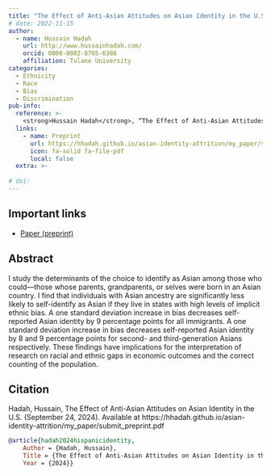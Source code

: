 ```yaml
---
title: "The Effect of Anti-Asian Attitudes on Asian Identity in the U.S."
# date: 2022-11-15
author:
  - name: Hussain Hadah
    url: http://www.hussainhadah.com/
    orcid: 0000-0002-8705-6386
    affiliation: Tulane University
categories: 
  - Ethnicity
  - Race
  - Bias
  - Discrimination
pub-info:
  reference: >-
    <strong>Hussain Hadah</strong>, “The Effect of Anti-Asian Attitudes on Asian Identity in the U.S." <em>Working Paper</em>
  links:
    - name: Preprint
      url: https://hhadah.github.io/asian-identity-attrition/my_paper/submit_preprint.pdf
      icon: fa-solid fa-file-pdf
      local: false
  extra: >-
    
# doi: 
---
```


## Important links

- [Paper (preprint)](https://hhadah.github.io/asian-identity-attrition/my_paper/submit_preprint.pdf)

## Abstract

I study the determinants of the choice to identify as Asian among those who could—those whose parents, grandparents, or selves were born in an Asian country. I find that individuals with Asian ancestry are significantly less likely to self-identify as Asian if they live in states with high levels of implicit ethnic bias. A one standard deviation increase in bias decreases self-reported Asian identity by 9 percentage points for all immigrants. A one standard deviation increase in bias decreases self-reported Asian identity by 8 and 9 percentage points for second- and third-generation Asians respectively. These findings have implications for the interpretation of research on racial and ethnic gaps in economic outcomes and the correct counting of the population.

## Citation

Hadah, Hussain, The Effect of Anti-Asian Attitudes on Asian Identity in the U.S. (September 24, 2024). Available at https://hhadah.github.io/asian-identity-attrition/my_paper/submit_preprint.pdf

```bibtex
@article{hadah2024hispanicidentity,
    Author = {Hadah, Hussain},
    Title = {The Effect of Anti-Asian Attitudes on Asian Identity in the U.S.},
    Year = {2024}}
```